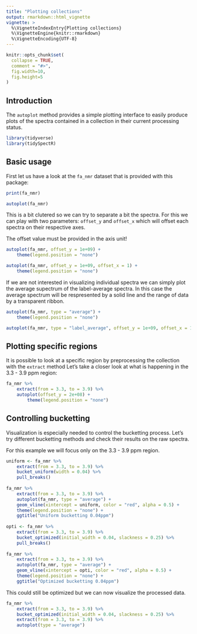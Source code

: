 ```yaml
---
title: "Plotting collections"
output: rmarkdown::html_vignette
vignette: >
  %\VignetteIndexEntry{Plotting collections}
  %\VignetteEngine{knitr::rmarkdown}
  %\VignetteEncoding{UTF-8}
---
```


```r
knitr::opts_chunk$set(
  collapse = TRUE,
  comment = "#>",
  fig.width=10, 
  fig.height=5
)
```

## Introduction

The `autoplot` method provides a simple plotting interface to 
easily produce plots of the spectra contained in a collection in their current 
processing status.

```r
library(tidyverse)
library(tidySpectR)
```

## Basic usage

First let us have a look at the `fa_nmr` dataset that is provided 
with this package:

```r
print(fa_nmr)

autoplot(fa_nmr)
```

This is a bit clutered so we can try to separate a bit the spectra.
For this we can play with two parameters: `offset_y` and `offset_x`
which will offset each spectra on their respective axes. 

The offset value must be provided in the axis unit!

```r
autoplot(fa_nmr, offset_y = 1e+09) +
    theme(legend.position = "none")

autoplot(fa_nmr, offset_y = 1e+09, offset_x = 1) +
    theme(legend.position = "none")
```

If we are not interested in visualizing individual spectra we can 
simply plot the average supectrum of the label-average spectra.
In this case the average spectrum will be respresented by a 
solid line and the range of data by a transparent ribbon.

```r
autoplot(fa_nmr, type = "average") +
    theme(legend.position = "none")

autoplot(fa_nmr, type = "label_average", offset_y = 1e+09, offset_x = 1)
```

## Plotting specific regions

It is possible to look at a specific region by preprocessing
the collection with the `extract` method
Let's take a closer look at what is happening in the 3.3 - 3.9 ppm region:

```r
fa_nmr %>% 
    extract(from = 3.3, to = 3.9) %>%
    autoplot(offset_y = 2e+08) +
        theme(legend.position = "none")
```

## Controlling bucketting

Visualization is especially needed to control the bucketting process.
Let's try different bucketting methods and check their results 
on the raw spectra.

For this example we will focus only on the 3.3 - 3.9 ppm region.

```r
uniform <- fa_nmr %>% 
    extract(from = 3.3, to = 3.9) %>%
    bucket_uniform(width = 0.04) %>%
    pull_breaks()
    
fa_nmr %>% 
    extract(from = 3.3, to = 3.9) %>%
    autoplot(fa_nmr, type = "average") +
    geom_vline(xintercept = uniform, color = "red", alpha = 0.5) +
    theme(legend.position = "none") +
    ggtitle("Uniform bucketting 0.04ppm")
    
opti <- fa_nmr %>% 
    extract(from = 3.3, to = 3.9) %>%
    bucket_optimized(initial_width = 0.04, slackness = 0.25) %>%
    pull_breaks()
    
fa_nmr %>% 
    extract(from = 3.3, to = 3.9) %>%
    autoplot(fa_nmr, type = "average") +
    geom_vline(xintercept = opti, color = "red", alpha = 0.5) +
    theme(legend.position = "none") +
    ggtitle("Optimized bucketting 0.04ppm")
```

This could still be optimized but we can now visualize the 
processed data.

```r
fa_nmr %>% 
    extract(from = 3.3, to = 3.9) %>%
    bucket_optimized(initial_width = 0.04, slackness = 0.25) %>%
    extract(from = 3.3, to = 3.9) %>%
    autoplot(type = "average")
```





